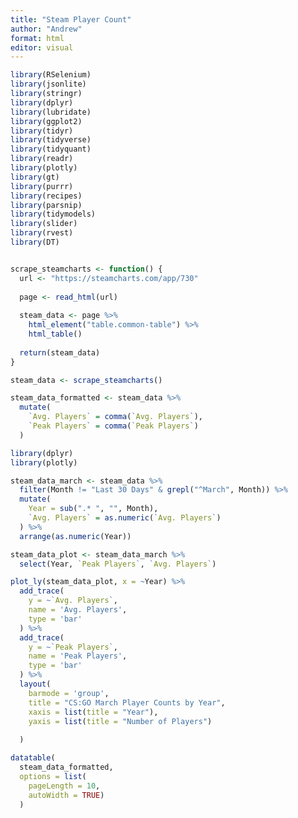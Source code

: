 ```yaml
---
title: "Steam Player Count"
author: "Andrew"
format: html
editor: visual
---
```


```r

library(RSelenium)
library(jsonlite)
library(stringr)
library(dplyr)
library(lubridate)
library(ggplot2)
library(tidyr)
library(tidyverse)
library(tidyquant)
library(readr)
library(plotly)
library(gt)
library(purrr)
library(recipes)
library(parsnip)
library(tidymodels)
library(slider)
library(rvest)
library(DT)


scrape_steamcharts <- function() {
  url <- "https://steamcharts.com/app/730"
  
  page <- read_html(url)
  
  steam_data <- page %>%
    html_element("table.common-table") %>%
    html_table()
  
  return(steam_data)
}

steam_data <- scrape_steamcharts()

steam_data_formatted <- steam_data %>%
  mutate(
    `Avg. Players` = comma(`Avg. Players`),
    `Peak Players` = comma(`Peak Players`)
  )
```

```r
library(dplyr)
library(plotly)

steam_data_march <- steam_data %>%
  filter(Month != "Last 30 Days" & grepl("^March", Month)) %>%
  mutate(
    Year = sub(".* ", "", Month),
    `Avg. Players` = as.numeric(`Avg. Players`)
  ) %>%
  arrange(as.numeric(Year))

steam_data_plot <- steam_data_march %>% 
  select(Year, `Peak Players`, `Avg. Players`)

plot_ly(steam_data_plot, x = ~Year) %>%
  add_trace(
    y = ~`Avg. Players`,
    name = 'Avg. Players',
    type = 'bar'
  ) %>%
  add_trace(
    y = ~`Peak Players`,
    name = 'Peak Players',
    type = 'bar'
  ) %>%
  layout(
    barmode = 'group',
    title = "CS:GO March Player Counts by Year",
    xaxis = list(title = "Year"),
    yaxis = list(title = "Number of Players")
    
  )

```

```r


datatable(
  steam_data_formatted,
  options = list(
    pageLength = 10,
    autoWidth = TRUE)
  )

```

```r

```
